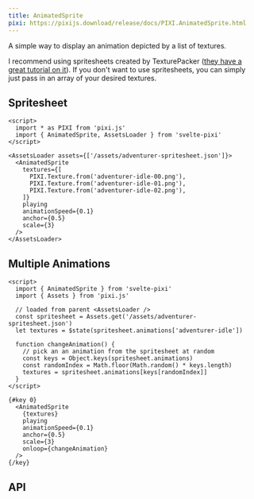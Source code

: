 ```yaml
---
title: AnimatedSprite
pixi: https://pixijs.download/release/docs/PIXI.AnimatedSprite.html
---
```


A simple way to display an animation depicted by a list of textures.

I recommend using spritesheets created by TexturePacker ([they have a great tutorial on it](https://www.codeandweb.com/texturepacker/tutorials/how-to-create-sprite-sheets-and-animations-with-pixijs5)). 
If you don't want to use spritesheets, you can simply just pass in an array of your desired textures.

## Spritesheet

```svelte live
<script>
  import * as PIXI from 'pixi.js'
  import { AnimatedSprite, AssetsLoader } from 'svelte-pixi'
</script>

<AssetsLoader assets={['/assets/adventurer-spritesheet.json']}>
  <AnimatedSprite
    textures={[
      PIXI.Texture.from('adventurer-idle-00.png'),
      PIXI.Texture.from('adventurer-idle-01.png'),
      PIXI.Texture.from('adventurer-idle-02.png'),
    ]}
    playing
    animationSpeed={0.1}
    anchor={0.5}
    scale={3}
  />
</AssetsLoader>
```

## Multiple Animations

```svelte live assets=["/assets/adventurer-spritesheet.json"]
<script>
  import { AnimatedSprite } from 'svelte-pixi'
  import { Assets } from 'pixi.js'

  // loaded from parent <AssetsLoader />
  const spritesheet = Assets.get('/assets/adventurer-spritesheet.json')
  let textures = $state(spritesheet.animations['adventurer-idle'])

  function changeAnimation() {
    // pick an an animation from the spritesheet at random
    const keys = Object.keys(spritesheet.animations)
    const randomIndex = Math.floor(Math.random() * keys.length)
    textures = spritesheet.animations[keys[randomIndex]]
  }
</script>

{#key 0}
  <AnimatedSprite
    {textures}
    playing
    animationSpeed={0.1}
    anchor={0.5}
    scale={3}
    onloop={changeAnimation}
  />
{/key}
```

## API

<ComponentAPI component="AnimatedSprite.svelte" />
